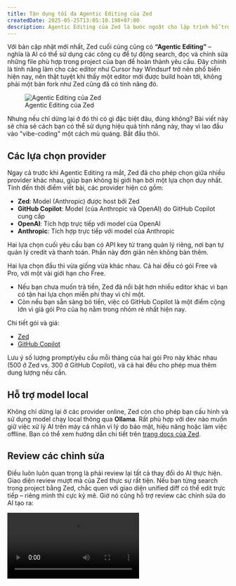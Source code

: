 ```yaml
---
title: Tận dụng tối đa Agentic Editing của Zed
createdDate: 2025-05-25T13:05:10.198+07:00
description: Agentic Editing của Zed là bước ngoặt cho lập trình hỗ trợ AI. Đây là cách sử dụng hiệu quả tính năng này.
---
```


Với bản cập nhật mới nhất, Zed cuối cùng cũng có **“Agentic Editing”** – nghĩa là AI có thể sử dụng các công cụ để tự động search, đọc và chỉnh sửa những file phù hợp trong project của bạn để hoàn thành yêu cầu. Đây chính là tính năng làm cho các editor như Cursor hay Windsurf trở nên phổ biến hiện nay, nên thật tuyệt khi thấy một editor mới được build hoàn tới, không phải một bản fork như Zed cũng đã có tính năng đó.

<figure class="extended-pt">
  <div class="extended-wrapper">
    <Image src={agenticEditing} class="shadow-xl" alt="Agentic Editing của Zed" />
  </div>
  <figcaption class="text-center">
    Agentic Editing của Zed
  </figcaption>
</figure>

Nhưng nếu chỉ dừng lại ở đó thì có gì đặc biệt đâu, đúng không? Bài viết này sẽ chia sẻ cách bạn có thể sử dụng hiệu quả tính năng này, thay vì lao đầu vào "vibe-coding" một cách mù quáng. Bắt đầu thôi.

## Các lựa chọn provider

Ngay cả trước khi Agentic Editing ra mắt, Zed đã cho phép chọn giữa nhiều provider khác nhau, giúp bạn không bị giới hạn bởi một lựa chọn duy nhất. Tính đến thời điểm viết bài, các provider hiện có gồm:

- **Zed**: Model (Anthropic) được host bởi Zed
- **GitHub Copilot**: Model (của Anthropic và OpenAI) do GitHub Copilot cung cấp
- **OpenAI**: Tích hợp trực tiếp với model của OpenAI
- **Anthropic**: Tích hợp trực tiếp với model của Anthropic

Hai lựa chọn cuối yêu cầu bạn có API key từ trang quản lý riêng, nơi bạn tự quản lý credit và thanh toán. Phần này đơn giản nên không bàn thêm.

Hai lựa chọn đầu thì vừa giống vừa khác nhau. Cả hai đều có gói Free và Pro, với một vài giới hạn cho Free.
- Nếu bạn chưa muốn trả tiền, Zed đã nổi bật hơn nhiều editor khác vì bạn có tận hai lựa chọn miễn phí thay vì chỉ một.
- Còn nếu bạn sẵn sàng bỏ tiền, việc có GitHub Copilot là một điểm cộng lớn vì giá gói Pro của họ nằm trong nhóm rẻ nhất hiện nay.

Chi tiết gói và giá:
- [Zed](https://zed.dev/pricing)
- [GitHub Copilot](https://github.com/features/copilot/plans)

Lưu ý số lượng prompt/yêu cầu mỗi tháng của hai gói Pro này khác nhau (500 ở Zed vs. 300 ở GitHub Copilot), và cả hai đều cho phép mua thêm dung lượng nếu cần.

## Hỗ trợ model local

Không chỉ dừng lại ở các provider online, Zed còn cho phép bạn cấu hình và sử dụng model chạy local thông qua **Ollama**. Rất phù hợp với dev nào muốn giữ việc xử lý AI trên máy cá nhân vì lý do bảo mật, hiệu năng hoặc làm việc offline. Bạn có thể xem hướng dẫn chi tiết trên [trang docs của Zed](https://zed.dev/docs/ai/custom-api-keys#ollama).

## Review các chỉnh sửa

Điều luôn luôn quan trọng là phải review lại tất cả thay đổi do AI thực hiện. Giao diện review mượt mà của Zed thực sự rất tiện. Nếu bạn từng search trong project bằng Zed, chắc quen với giao diện unified diff có thể edit trực tiếp – riêng mình thì cực kỳ mê. Giờ nó cũng hỗ trợ review các chỉnh sửa do AI tạo ra:

<Video client:idle src={review} extended videoClass="rounded shadow-lg" />

## Tổng kết

Zed tích hợp Agentic Editing, kết hợp với các lựa chọn provider linh hoạt và UI review hiệu quả, biến nó thành một editor đáng gờm trong thời buổi hiện nay. Dù bạn ưu tiên quyền riêng tư và muốn dùng model local, quan tâm ngân sách với gói free, hay chỉ đơn giản muốn công cụ tốt nhất – Zed đều có option phù hợp cho mọi dev.

Bạn đã thử chưa? Mình rất muốn nghe trải nghiệm của bạn.

